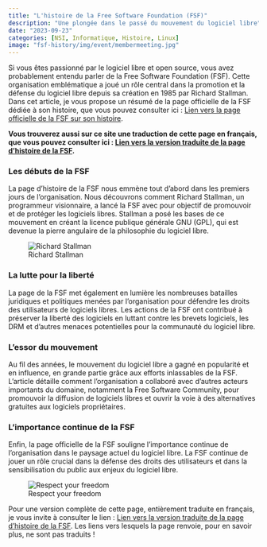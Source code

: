 ```yaml
---
title: "L'histoire de la Free Software Foundation (FSF)"
description: "Une plongée dans le passé du mouvement du logiciel libre"
date: "2023-09-23"
categories: [NSI, Informatique, Histoire, Linux]
image: "fsf-history/img/event/membermeeting.jpg"
---
```


Si vous êtes passionné par le logiciel libre et open source, vous avez probablement entendu parler de la Free Software Foundation (FSF). Cette organisation emblématique a joué un rôle central dans la promotion et la défense du logiciel libre depuis sa création en 1985 par Richard Stallman. Dans cet article, je vous propose un résumé de la page officielle de la FSF dédiée à son histoire, que vous pouvez consulter ici : [Lien vers la page officielle de la FSF sur son histoire](https://www.fsf.org/history/){target="_blank"}.

**Vous trouverez aussi sur ce site une traduction de cette page en français, que vous pouvez consulter ici : [Lien vers la version traduite de la page d'histoire de la FSF](https://flallemand.fr/divers/fsf-history/index.html){target="_blank"}.**

### Les débuts de la FSF

La page d'histoire de la FSF nous emmène tout d'abord dans les premiers jours de l'organisation. Nous découvrons comment Richard Stallman, un programmeur visionnaire, a lancé la FSF avec pour objectif de promouvoir et de protéger les logiciels libres. Stallman a posé les bases de ce mouvement en créant la licence publique générale GNU (GPL), qui est devenue la pierre angulaire de la philosophie du logiciel libre.

![Richard Stallman](fsf-history\img\event\rms-bw.jpg)

### La lutte pour la liberté

La page de la FSF met également en lumière les nombreuses batailles juridiques et politiques menées par l'organisation pour défendre les droits des utilisateurs de logiciels libres. Les actions de la FSF ont contribué à préserver la liberté des logiciels en luttant contre les brevets logiciels, les DRM et d'autres menaces potentielles pour la communauté du logiciel libre.

### L'essor du mouvement

Au fil des années, le mouvement du logiciel libre a gagné en popularité et en influence, en grande partie grâce aux efforts inlassables de la FSF. L'article détaille comment l'organisation a collaboré avec d'autres acteurs importants du domaine, notamment la Free Software Community, pour promouvoir la diffusion de logiciels libres et ouvrir la voie à des alternatives gratuites aux logiciels propriétaires.

### L'importance continue de la FSF

Enfin, la page officielle de la FSF souligne l'importance continue de l'organisation dans le paysage actuel du logiciel libre. La FSF continue de jouer un rôle crucial dans la défense des droits des utilisateurs et dans la sensibilisation du public aux enjeux du logiciel libre.

![Respect your freedom](fsf-history\img\event\01100ryf.png)

Pour une version complète de cette page, entièrement traduite en français, je vous invite à consulter le lien : [Lien vers la version traduite de la page d'histoire de la FSF](https://flallemand.fr/divers/fsf-history/index.html){target="_blank"}. Les liens vers lesquels la page renvoie, pour en savoir plus, ne sont pas traduits !